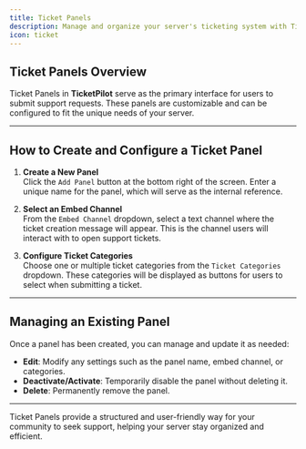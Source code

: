 ```yaml
---
title: Ticket Panels
description: Manage and organize your server's ticketing system with TicketPilot's customizable ticket panels.
icon: ticket
---
```


## Ticket Panels Overview

Ticket Panels in **TicketPilot** serve as the primary interface for users to submit support requests. These panels are customizable and can be configured to fit the unique needs of your server.

---

## How to Create and Configure a Ticket Panel

1. **Create a New Panel**  
   Click the `Add Panel` button at the bottom right of the screen. Enter a unique name for the panel, which will serve as the internal reference.

2. **Select an Embed Channel**  
   From the `Embed Channel` dropdown, select a text channel where the ticket creation message will appear. This is the channel users will interact with to open support tickets.

3. **Configure Ticket Categories**  
   Choose one or multiple ticket categories from the `Ticket Categories` dropdown. These categories will be displayed as buttons for users to select when submitting a ticket.

---

## Managing an Existing Panel

Once a panel has been created, you can manage and update it as needed:

- **Edit**: Modify any settings such as the panel name, embed channel, or categories.  
- **Deactivate/Activate**: Temporarily disable the panel without deleting it.  
- **Delete**: Permanently remove the panel.

---

<Check>Ticket Panels provide a structured and user-friendly way for your community to seek support, helping your server stay organized and efficient.</Check>